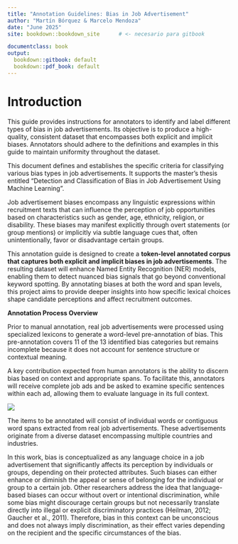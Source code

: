 ```yaml
---
title: "Annotation Guidelines: Bias in Job Advertisement"
author: "Martín Bórquez & Marcelo Mendoza"
date: "June 2025"
site: bookdown::bookdown_site      # <- necesario para gitbook

documentclass: book
output:
  bookdown::gitbook: default
  bookdown::pdf_book: default
---
```


# Introduction
This guide provides instructions for annotators to identify and label different types of bias in job advertisements. Its objective is to produce a high-quality, consistent dataset that encompasses both explicit and implicit biases. Annotators should adhere to the definitions and examples in this guide to maintain uniformity throughout the dataset.

This document defines and establishes the specific criteria for classifying various bias types in job advertisements. It supports the master’s thesis entitled “Detection and Classification of Bias in Job Advertisement Using Machine Learning”.

Job advertisement biases encompass any linguistic expressions within recruitment texts that can influence the perception of job opportunities based on characteristics such as gender, age, ethnicity, religion, or disability. These biases may manifest explicitly through overt statements (or group mentions) or implicitly via subtle language cues that, often unintentionally, favor or disadvantage certain groups.

This annotation guide is designed to create a **token-level annotated corpus that captures both explicit and implicit biases in job advertisements**. The resulting dataset will enhance Named Entity Recognition (NER) models, enabling them to detect nuanced bias signals that go beyond conventional keyword spotting. By annotating biases at both the word and span levels, this project aims to provide deeper insights into how specific lexical choices shape candidate perceptions and affect recruitment outcomes.

**Annotation Process Overview**

Prior to manual annotation, real job advertisements were processed using specialized lexicons to generate a word-level pre-annotation of bias. This pre-annotation covers 11 of the 13 identified bias categories but remains incomplete because it does not account for sentence structure or contextual meaning.

A key contribution expected from human annotators is the ability to discern bias based on context and appropriate spans. To facilitate this, annotators will receive complete job ads and be asked to examine specific sentences within each ad, allowing them to evaluate language in its full context.

![](images/Task_Example-v2.png)

The items to be annotated will consist of individual words or contiguous word spans extracted from real job advertisements. These advertisements originate from a diverse dataset encompassing multiple countries and industries.

In this work, bias is conceptualized as any language choice in a job advertisement that significantly affects its perception by individuals or groups, depending on their protected attributes. Such biases can either enhance or diminish the appeal or sense of belonging for the individual or group to a certain job. Other researchers address the idea that language-based biases can occur without overt or intentional discrimination, while some bias might discourage certain groups but not necessarily translate directly into illegal or explicit discriminatory practices (Heilman, 2012; Gaucher et al., 2011). Therefore, bias in this context can be unconscious and does not always imply discrimination, as their effect varies depending on the recipient and the specific circumstances of the bias.
